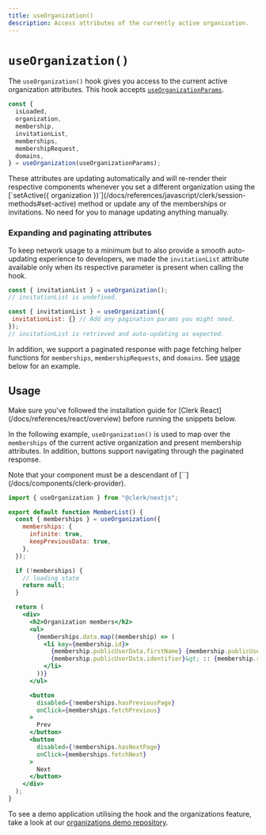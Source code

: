 ```yaml
---
title: useOrganization()
description: Access attributes of the currently active organization.
---
```


# `useOrganization()`

The `useOrganization()` hook gives you access to the current active organization attributes. This hook accepts [`useOrganizationParams`](/docs/references/javascript/types/use-organization-params).

```jsx
const { 
  isLoaded,
  organization,
  membership,
  invitationList,
  memberships,
  membershipRequest,
  domains,
} = useOrganization(useOrganizationParams);
```

<Callout type="info">
  These attributes are updating automatically and will re-render their respective components whenever you set a different organization using the [`setActive({ organization })`](/docs/references/javascript/clerk/session-methods#set-active) method or update any of the memberships or invitations. No need for you to manage updating anything manually.
</Callout>

### Expanding and paginating attributes

To keep network usage to a minimum but to also provide a smooth auto-updating experience to developers, we made the `invitationList` attribute available only when its respective parameter is present when calling the hook.

```jsx
const { invitationList } = useOrganization();
// invitationList is undefined.

const { invitationList } = useOrganization({ 
 invitationList: {} // Add any pagination params you might need.
});
// invitationList is retrieved and auto-updating as expected.
```

In addition, we support a paginated response with page fetching helper functions for `memberships`, `membershipRequests`, and `domains`. See [usage](#usage) below for an example.

## Usage

<Callout type="warning">
  Make sure you've followed the installation guide for [Clerk React](/docs/references/react/overview) before running the snippets below.
</Callout>

In the following example, `useOrganization()` is used to map over the `memberships` of the current active organization and present membership attributes. In addition, buttons support navigating through the paginated response.

<Callout type="info">
  Note that your component must be a descendant of [`<ClerkProvider/>`](/docs/components/clerk-provider).
</Callout>

```jsx
import { useOrganization } from "@clerk/nextjs";

export default function MemberList() {
  const { memberships } = useOrganization({
    memberships: {
      infinite: true,
      keepPreviousData: true,
    },
  });

  if (!memberships) {
    // loading state
    return null;
  }

  return (
    <div>
      <h2>Organization members</h2>
      <ul>
        {memberships.data.map((membership) => (
          <li key={membership.id}>
            {membership.publicUserData.firstName} {membership.publicUserData.lastName} &lt;
            {membership.publicUserData.identifier}&gt; :: {membership.role}
          </li>
        ))}
      </ul>

      <button
        disabled={!memberships.hasPreviousPage}
        onClick={memberships.fetchPrevious}
      >
        Prev
      </button>
      <button
        disabled={!memberships.hasNextPage}
        onClick={memberships.fetchNext}
      >
        Next
      </button>
    </div>
  );
}
```

To see a demo application utilising the hook and the organizations feature, take a look at our [organizations demo repository](https://github.com/clerkinc/organizations-demo).
